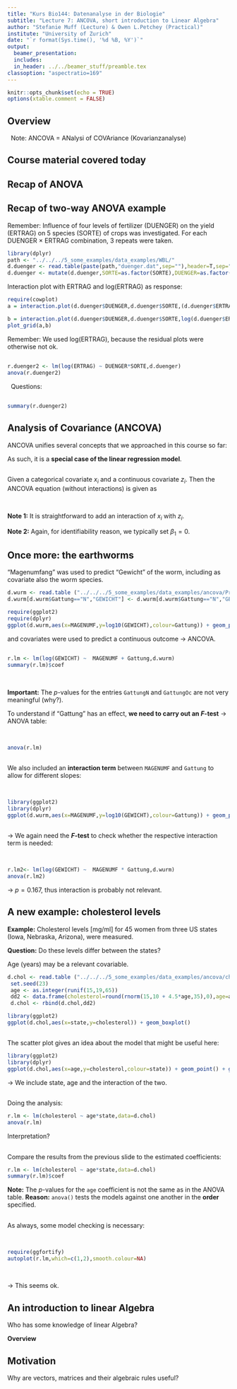 ```yaml
---
title: "Kurs Bio144: Datenanalyse in der Biologie"
subtitle: "Lecture 7: ANCOVA, short introduction to Linear Algebra"
author: "Stefanie Muff (Lecture) & Owen L.Petchey (Practical)"
institute: "University of Zurich"
date: "`r format(Sys.time(), '%d %B, %Y')`"
output:
  beamer_presentation:
  includes: 
  in_header: ../../beamer_stuff/preamble.tex
classoption: "aspectratio=169"
---
```

  
```r
knitr::opts_chunk$set(echo = TRUE)
options(xtable.comment = FALSE)
```


## Overview

\begin{itemize}
\item ANCOVA
\item Introduction to linear Algebra
\end{itemize}
\ 
Note: 
ANCOVA = ANalysi of COVAriance (Kovarianzanalyse)

## Course material covered today

\begin{itemize}
\item "Getting Started with R" chapter 6.3
\item  "Lineare regression" chapters 3.A (p.\ 43-45) and 3.4, 3.5 (p.\ 39-42)
\end{itemize}

## Recap of ANOVA

\begin{itemize}
\item ANOVA is a method to test if the means of \alert{two or more groups are different}.\\[2mm]
\item Post-hoc tests and contrasts, including correction for $p$-values, to understand the differences between the groups. \\[2mm]
\item Two-way ANOVA for factorial designs, interactions.\\[2mm]
\item ANOVA is a special case of linear regression with categorical covariates.
\end{itemize}

## Recap of two-way ANOVA example

Remember: Influence of four levels of fertilizer (DUENGER) on the yield (ERTRAG) on 5 species (SORTE) of crops was investigated. For each DUENGER $\times$ ERTRAG combination, 3 repeats were taken.

```r
library(dplyr)
path <- "../../../5_some_examples/data_examples/WBL/"
d.duenger <- read.table(paste(path,"duenger.dat",sep=""),header=T,sep=",")
d.duenger <- mutate(d.duenger,SORTE=as.factor(SORTE),DUENGER=as.factor(DUENGER))
```

Interaction plot with ERTRAG and log(ERTRAG) as response:
```r
require(cowplot)
a = interaction.plot(d.duenger$DUENGER,d.duenger$SORTE,(d.duenger$ERTRAG),xlab="Duenger",ylab="Mean Ertrag",trace.label="Sorte")

b = interaction.plot(d.duenger$DUENGER,d.duenger$SORTE,log(d.duenger$ERTRAG),xlab="Duenger",ylab="log(Mean Ertrag)",trace.label="Sorte")
plot_grid(a,b)
```

Remember: We used log(ERTRAG), because the residual plots were otherwise not ok.


## 

\tiny
```r
r.duenger2 <- lm(log(ERTRAG) ~ DUENGER*SORTE,d.duenger)
anova(r.duenger2)
```
\ 
\normalsize
Questions: 
\begin{itemize}
\item Number of parameters? 
\item Degrees of freedom (60 data points)?
\item Interpretation?
\end{itemize}

## 
\tiny
```r
summary(r.duenger2)
```

## Analysis of Covariance (ANCOVA)

\colorbox{lightgray}{\begin{minipage}{14cm}
An ANCOVA is an analysis of variance (ANOVA), \alert{including} also at least one \alert{continuous covariate}.
\end{minipage}}
\vspace{6mm}

ANCOVA unifies several concepts that we approached in this course so far:

\begin{itemize}
\item Linear regression\\[3mm]
\item Categorical covariates\\[3mm]
\item Interactions (of continuous and categorical covariates)\\[3mm]
\item Analysis of Variance (ANOVA)\\[6mm]
\end{itemize}

As such, it is a __special case of the linear regression model__.

## 

Given a categorical covariate $x_i$ and a continuous covariate $z_i$. Then the ANCOVA equation (without interactions) is given as

\colorbox{lightgray}{\begin{minipage}{14cm}
\begin{equation*}
y_i = \beta_0 + \beta_1x_i^{(1)} + ... + \beta_kx_i^{(k)} + \beta_z z_i + \epsilon_i \ ,
\end{equation*}
where $x_i^{(k)}$ is the $k$th dummy variable ($x_i^{(k)}$=1 if $i$th observation belongs to category $k$, 0 otherwise).
\end{minipage}}
\ 


__Note 1:__ It is straightforward to add an interaction of $x_i$ with $z_i$.
\  

__Note 2:__ Again, for identifiability reason, we typically set $\beta_1=0$.

## Once more: the earthworms

"Magenumfang" was used to predict "Gewicht" of the worm, including as covariate also the worm species.

```r
d.wurm <- read.table ("../../../5_some_examples/data_examples/ancova/Projekt6Regenwuermer/RegenwuermerDaten_Haupt.txt",header=T)
d.wurm[d.wurm$Gattung=="N","GEWICHT"] <- d.wurm[d.wurm$Gattung=="N","GEWICHT"]*0.5
```

```r
require(ggplot2)
require(dplyr)
ggplot(d.wurm,aes(x=MAGENUMF,y=log10(GEWICHT),colour=Gattung)) + geom_point() + theme_bw()
```

\alert{Categorical} and \alert{continuous} covariates were used to predict a continuous outcome $\rightarrow$ ANCOVA.

## 
\tiny
```r
r.lm <- lm(log(GEWICHT) ~  MAGENUMF + Gattung,d.wurm)
summary(r.lm)$coef
```
\normalsize  
\ 

__Important:__  The $p$-values for the entries `GattungN` and `GattungOc` are not very meaningful (why?).

To understand if "Gattung" has an effect, __we need to carry out an $F$-test__ $\rightarrow$ ANOVA table:
\tiny  

\  

```r
anova(r.lm)
```

## 

We also included an __interaction term__ between `MAGENUMF` and `Gattung` to allow for different slopes:  

\ 

```r
library(ggplot2)
library(dplyr)
ggplot(d.wurm,aes(x=MAGENUMF,y=log10(GEWICHT),colour=Gattung)) + geom_point() + geom_smooth(method="lm") + theme_bw()
```

## 

$\rightarrow$ We again need the __$F$-test__ to check whether the respective interaction term is needed:  

\ 

\tiny
```r
r.lm2<- lm(log(GEWICHT) ~  MAGENUMF * Gattung,d.wurm)
anova(r.lm2)
```
\normalsize
$\rightarrow$ $p=0.167$, thus interaction is probably not relevant. 

## A new example: cholesterol levels

__Example:__ Cholesterol levels [mg/ml] for 45 women from three US states (Iowa, Nebraska, Arizona), were measured.

__Question:__ Do these levels differ between the states?

Age (years) may be a relevant covariable.

```r
d.chol <- read.table ("../../../5_some_examples/data_examples/ancova/cholesterol/cholesterol.txt",header=T)
 set.seed(23)
 age <- as.integer(runif(15,19,65))
 dd2 <- data.frame(cholesterol=round(rnorm(15,10 + 4.5*age,35),0),age=age,state=rep("Arizona",15))
 d.chol <- rbind(d.chol,dd2)
```


```r
library(ggplot2)
ggplot(d.chol,aes(x=state,y=cholesterol)) + geom_boxplot()
```

## 

The scatter plot gives an idea about the model that might be useful here:

```r
library(ggplot2)
library(dplyr)
ggplot(d.chol,aes(x=age,y=cholesterol,colour=state)) + geom_point() + geom_smooth(method="lm") + theme_bw()
```

$\rightarrow$ We include state, age and the interaction of the two. 

## 

Doing the analysis:

```r
r.lm <- lm(cholesterol ~ age*state,data=d.chol)
anova(r.lm)
```

Interpretation?

## 

Compare the results from the previous slide to the estimated coefficients:

```r
r.lm <- lm(cholesterol ~ age*state,data=d.chol)
summary(r.lm)$coef
```

__Note:__ The $p$-values for the `age` coefficient is not the same as in the ANOVA table.
__Reason:__ `anova()` tests the models against one another in the __order__ specified.

## 

As always, some model checking is necessary:  

\ 
```r
require(ggfortify)
autoplot(r.lm,which=c(1,2),smooth.colour=NA)
```

\ 

$\rightarrow$ This seems ok.

## An introduction to linear Algebra

Who has some knowledge of linear Algebra?

__Overview__ 

\begin{itemize}

\item The basics about  
\begin{itemize}
\item vectors \\[1mm]
\item matrices \\[1mm]
\item matrix algebra \\[1mm]
\item matrix multiplication \\[2mm]
\end{itemize}
\item Why is linear Algebra useful? \\[2mm]
\item What does it have to do with data analysis and statistics?\\[2mm]
\item Regression equations in matrix notation.
\end{itemize}

## Motivation

Why are vectors, matrices and their algebraic rules useful?

\begin{itemize}
\item[\bf Example 1:] The observations for a covariate ${x}$ or the response ${y}$ for all individuals $1\leq i\leq n$ can be stored in a vector (vectors and matrices are always given in {\bf bold} letters):
\begin{equation*}
{x}=\left(
\begin{array}{c}
x_1 \\
x_2 \\
... \\
x_n
\end{array}
\right) \ , \quad
{y}=\left(
\begin{array}{c}
y_1 \\
y_2 \\
... \\
y_n
\end{array}
\right)  \ .
\end{equation*}
~\\[2mm]
\item[\bf Example 2:] Covariance matrices for multiple variables. Say we have ${x}^{(1)}$ and ${x}^{(2)}$. The \alert{covariance matrix} is then given as
\begin{equation*}
\left(
\begin{array}{cc}
Var({x}^{(1)}) & Cov({x}^{(1)},{x}^{(2)}) \\
Cov({x}^{(1)},{x}^{(2)}) & Var({x}^{(2)}) \\
\end{array}
\right) \ .
\end{equation*}
~\\
\end{itemize}
